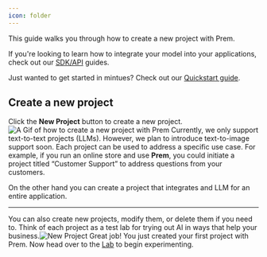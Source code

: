 ```yaml
---
icon: folder
---
```

 <Tip>
  This guide walks you through how to create a new project with Prem. 
  
  If you're looking to learn how to integrate your model into your applications, check out our [SDK/API](/get-started/sdk) guides.

  Just wanted to get started in mintues? Check out our [Quickstart guide](/get-started/quick-start).
 </Tip>


## Create a new project
Click the  **New Project** button to create a new project.
<img
  src="https://static.premai.io/prem-saas-docs/project-guide/createANewProject.gif"
  alt="A Gif of how to create a new project with Prem"
/>
<Warning>Currently, we only support text-to-text projects (LLMs). However, we plan to introduce text-to-image support soon.</Warning>
Each project can be used to address a specific use case. For example, if you run an online store and use **Prem**, you could initiate a project titled “Customer Support” to address questions from your customers.

On the other hand you can create a project that integrates and LLM for an entire application.


---
You can also create new projects, modify them, or delete them if you need to. Think of each project as a test lab for trying out AI in ways that help your business.<img
  src="https://static.premai.io/prem-saas-docs/project-guide/editProjectSettings.gif"
  alt="New Project"
/>
<Check>Great job! You just created your first project with Prem. Now head over to the [Lab](/get-started/lab) to begin experimenting.</Check>




